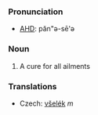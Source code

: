===Pronunciation===
*[[w:AHD|AHD]]: păn"ə-sē'ə

===Noun===
#A cure for all ailments

=== Translations ===

*Czech: [[všelék]]  ''m''